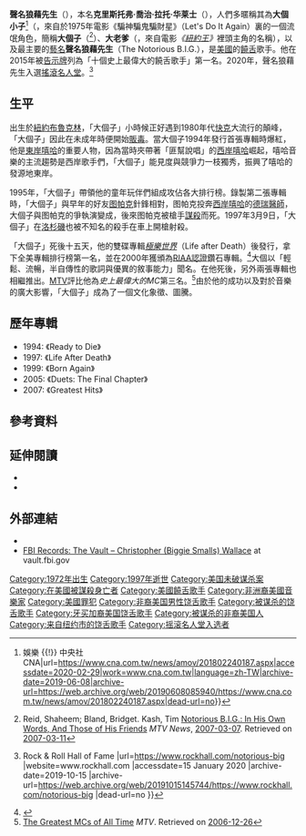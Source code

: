 {{NoteTA
| G1 = USState
| G2 = People
| G3 = Music
| G4 = Show
}}{{Infobox Person
| name            = 聲名狼藉先生<br/>The Notorious B.I.G.
| image           = Biggie Smalls Mural Little Haiti (16612624536).jpg
| caption         = 聲名狼藉先生 街頭塗鴉像
| image_size      = 
| occupation      = [[饒舌|饒舌]]歌手
| birth_name      = Christopher George Latore Wallace
| alias           = 大個子小子（Biggie Smalls）、大個子（Biggie），大老爹（Frank White）
| birth_date      = {{birth date|1972|5|21|mf=y}}
| birth_place     = {{USA}}[[紐約州|紐約州]][[紐約市|紐約市]]
| death_date      = {{death date and age|1997|3|9|1972|5|21}}
| death_place     = {{USA}}[[加利福尼亚州|加利福尼亚州]][[洛杉磯|洛杉磯]]
| genre           = [[嘻哈音樂|嘻哈]]
| years_active    = 1992–1997
| label           = [[Bad_Boy_Records|Bad Boy]]
| associated_acts = [[菲絲依凡絲|菲絲依凡絲]]（Faith Evans），[[吹牛老爹|吹牛老爹]]，[[莉兒金|莉兒金]]（Lil' Kim），[[Junior_M.A.F.I.A.|Junior M.A.F.I.A.]]，[[Jay-Z|Jay-Z]]，[[吐派克·夏庫爾|吐派克·夏庫爾]]
}}

'''聲名狼藉先生'''（{{bd|1972年|5月21日|1997年|3月9日|catIdx=The Notorious B.I.G.}}），本名'''克里斯托弗·喬治·拉托·华莱士'''（{{lang|en|Christopher George Latore Wallace}}），人們多暱稱其為'''大個小子'''<ref>{{Cite web|title=吐派克與大個子小子槍殺懸案 拍成美劇 {{!}} 娛樂 {{!}} 中央社 CNA|url=https://www.cna.com.tw/news/amov/201802240187.aspx|accessdate=2020-02-29|work=www.cna.com.tw|language=zh-TW|archive-date=2019-06-08|archive-url=https://web.archive.org/web/20190608085940/https://www.cna.com.tw/news/amov/201802240187.aspx|dead-url=no}}</ref>（{{lang|en|Biggie Smalls}}，來自於1975年電影《騙神騙鬼騙財星》（Let's Do It Again）裏的一個流氓角色，簡稱'''大個子'''（{{lang|en|Biggie}}<ref>Reid, Shaheem; Bland, Bridget. Kash, Tim [http://www.mtv.com/bands/n/notorious_big/news_feature_070305/index4.jhtml Notorious B.I.G.: In His Own Words, And Those of His Friends] {{Wayback|url=http://www.mtv.com/bands/n/notorious_big/news_feature_070305/index4.jhtml |date=20070311080714 }} ''MTV News'', [[2007-03-07|2007-03-07]]. Retrieved on [[2007-03-11|2007-03-11]]</ref>）、'''大老爹'''（{{lang|en|Frank White}}，來自電影''《[[紐約王|紐約王]]》''裡頭主角的名稱），以及最主要的[[藝名|藝名]]'''聲名狼藉先生'''（The Notorious B.I.G.），是[[美國|美國]]的[[饒舌|饒舌]]歌手。他在2015年被[[告示牌_(雜誌)|告示牌]]列為「十個史上最偉大的饒舌歌手」第一名。2020年，聲名狼藉先生入選[[搖滾名人堂|搖滾名人堂]]。<ref>{{cite web |title=The Notorious B.I.G. {{!}} Rock & Roll Hall of Fame |url=https://www.rockhall.com/notorious-big |website=www.rockhall.com |accessdate=15 January 2020 |archive-date=2019-10-15 |archive-url=https://web.archive.org/web/20191015145744/https://www.rockhall.com/notorious-big |dead-url=no }}</ref>

==生平==
出生於[[紐約|紐約]][[布魯克林|布魯克林]]，「大個子」小時候正好遇到1980年代[[快克|快克]]大流行的顛峰，「大個子」因此在未成年時便開始[[販毒|販毒]]。當大個子1994年發行首張專輯''{{tsl|en|Ready to Die|Ready to Die}}''時爆紅，他是[[東岸嘻哈|東岸嘻哈]]的重要人物，因為當時夾帶著「匪幫說唱」的[[西岸嘻哈|西岸嘻哈]]崛起，嘻哈音樂的主流趨勢是西岸歌手們，「大個子」能見度與競爭力一枝獨秀，振興了嘻哈的發源地東岸。 

1995年，「大個子」帶領他的童年玩伴們組成{{tsl|en|Junior M.A.F.I.A.|Junior M.A.F.I.A.}}攻佔各大排行榜。錄製第二張專輯時，「大個子」與早年的好友[[图帕克|图帕克]]針鋒相對，图帕克投奔[[西岸嘻哈|西岸嘻哈]]的[[德瑞醫師|德瑞醫師]]，大個子與图帕克的爭執演變成{{tsl|en|East Coast–West Coast hip hop rivalry|東西岸嘻哈對抗事件}}，後來图帕克被槍手[[謀殺|謀殺]]而死。1997年3月9日，「大個子」在[[洛杉磯|洛杉磯]]也被不知名的殺手在車上開槍射殺。

「大個子」死後十五天，他的雙碟專輯''[[極樂世界|極樂世界]]''（Life after Death）後發行，拿下全美專輯排行榜第一名，並在2000年獲頒為[[RIAA認證|RIAA認證]]鑽石專輯。<ref>{{cite web |title=Top 100 Albums |date=2006-05-04 |publisher=[[RIAA|RIAA]] |url=http://www.riaa.com/gp/bestsellers/topalbums.asp |accessdate=2006-12-07 |archive-date=2006-12-08 |archive-url=https://web.archive.org/web/20061208083211/http://www.riaa.com/gp/bestsellers/topalbums.asp |dead-url=no }}</ref>大個以「輕鬆、流暢，半自傳性的歌詞與優異的敘事能力」聞名。在他死後，另外兩張專輯也相繼推出。[[MTV|MTV]]評比他為''史上最偉大的MC''第三名。<ref name="mtv greatest">[http://www.mtv.com/bands/h/hip_hop_week/2006/emcees/index11.jhtml The Greatest MCs of All Time] {{Wayback|url=http://www.mtv.com/bands/h/hip_hop_week/2006/emcees/index11.jhtml |date=20060415035102 }} ''MTV''. Retrieved on [[2006-12-26|2006-12-26]]</ref>由於他的成功以及對於音樂的廣大影響，「大個子」成為了一個文化象徵、圖騰。

== 歷年專輯 ==

* 1994: 《Ready to Die》
* 1997: 《Life After Death》
* 1999: 《Born Again》
* 2005: 《Duets: The Final Chapter》
* 2007: 《Greatest Hits》

== 參考資料 ==

{{Reflist|2}}

== 延伸閱讀 ==

* {{cite book |last=Coker |first=Cheo Hodari |title=Unbelievable: The Life, Death, and Afterlife of the Notorious B.I.G. |url=https://archive.org/details/isbn_9780609808351 |year=2004 |publisher=Three Rivers Press |location=New York |isbn=0609808354}}
* {{cite book |last=Wallace |first=Voletta |coauthors=McKenzie, Tremell and Evans, Faith (foreword) |title=Biggie: Voletta Wallace Remembers Her Son, Christopher Wallace, aka Notorious B.I.G. |url=https://archive.org/details/biggievolettawal00wall |year=2005 |publisher=Atria |isbn=0743470206}}

== 外部連結 ==
{{Commons}}
{{Wikiquote}}
* {{IMDb name|0857263}}
* [https://vault.fbi.gov/Christopher%20%28Biggie%20Smalls%29%20Wallace%20 FBI Records: The Vault – Christopher (Biggie Smalls) Wallace] at vault.fbi.gov

{{摇滚名人堂2020届入选者}}
{{Authority control}}

{{DEFAULTSORT:Notorious B.I.G., The}}
[[Category:1972年出生|Category:1972年出生]]
[[Category:1997年逝世|Category:1997年逝世]]
[[Category:美国未破谋杀案|Category:美国未破谋杀案]]
[[Category:在美國被謀殺身亡者|Category:在美國被謀殺身亡者]]
[[Category:美國饒舌歌手|Category:美國饒舌歌手]]
[[Category:非洲裔美國音樂家|Category:非洲裔美國音樂家]]
[[Category:美國罪犯|Category:美國罪犯]]
[[Category:非裔美国男性饶舌歌手|Category:非裔美国男性饶舌歌手]]
[[Category:被谋杀的饶舌歌手|Category:被谋杀的饶舌歌手]]
[[Category:牙买加裔美国饶舌歌手|Category:牙买加裔美国饶舌歌手]]
[[Category:被谋杀的非裔美国人|Category:被谋杀的非裔美国人]]
[[Category:来自纽约市的饶舌歌手|Category:来自纽约市的饶舌歌手]]
[[Category:摇滚名人堂入选者|Category:摇滚名人堂入选者]]